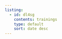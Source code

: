 ```yaml
---
listing: 
  - id: dl4sg
    contents: trainings
    type: default
    sort: date desc
---
```


<!-- ---
listing: 
  contents: 
    - "rl/*.qmd"
  type: default
  sort: date desc
--- -->

<!-- ## Probability and Statistics

:::{#probability-statistics}

:::

## Stocastic Optimization and Reinforcement Learning

:::{#reinforcement-rearning}
::: -->